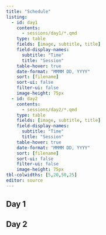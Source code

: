 ```yaml
---
title: "Schedule"
listing:
  - id: day1
    contents:
      - sessions/day1/*.qmd
    type: table
    fields: [image, subtitle, title]
    field-display-names:
      subtitle: "Time"
      title: "Session"
    table-hover: true
    date-format: "MMMM DD, YYYY"
    sort: [filename]
    sort-ui: false
    filter-ui: false
    image-height: 75px
  - id: day2
    contents:
      - sessions/day2/*.qmd
    type: table
    fields: [image, subtitle, title]
    field-display-names:
      subtitle: "Time"
      title: "Session"
    table-hover: true
    date-format: "MMMM DD, YYYY"
    sort: [filename]
    sort-ui: false
    filter-ui: false
    image-height: 75px
tbl-colwidths: [5,20,50,25]
editor: source
---
```


<!-- 11-12th July 2023 -->
<!-- Columbia University -->

## Day 1

::: {#day1}
:::

## Day 2

::: {#day2}
:::